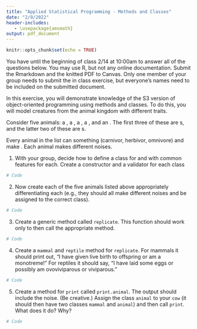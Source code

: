 ```yaml
---
title: "Applied Statistical Programming - Methods and Classes"
date: "2/9/2022"
header-includes:
   - \usepackage{amsmath}
output: pdf_document
---
```


```r
knitr::opts_chunk$set(echo = TRUE)
```

\textbf{Write the R code to answer the following questions. Write the code, and then show what the computer returns when that code is run. Thoroughly comment your solutions.}

You have until the beginning of class 2/14 at 10:00am to answer all of the questions below. You may use R, but not any online documentation. Submit the Rmarkdown and the knitted PDF to Canvas. Only one member of your group needs to submit the in class exercise, but everyone's names need to be included on the submitted document.

\section*{The Animal Kingdom}

In this exercise, you will demonstrate knowledge of the S3 version of object-oriented programming using methods and classes. To do this, you will model creatures from the animal kingdom with different traits.

Consider five animals: a \texttt{cat}, a \texttt{dog}, a \texttt{cow}, a \texttt{cobra}, and an \texttt{iguana}. The first three of these are \texttt{mammal}s, and the latter two of these are \texttt{reptile}s. 

Every animal in the list can \texttt{eat} something (carnivor, herbivor, omnivore) and make \texttt{noise}. Each animal makes different noises.

1. With your group, decide how to define a class for \texttt{mammal} and \texttt{reptile} with common features for each. Create a constructor and a validator for each class



```r
# Code
```


2. Now create each of the five animals listed above appropriately differentiating each (e.g., they should all make different noises and be assigned to the correct class).  

```r
# Code
```


3. Create a generic method called `replicate`.  This function should work only to then call the appropriate method.
```r
# Code
```

4. Create a `mammal` and `reptile` method for `replicate`.  For mammals it should print out, "I have given live birth to offspring or am a monotreme!"  For reptiles it should say, "I have laid some eggs or possibly am ovoviviparous or viviparous."


```r
# Code
```

5. Create a method for `print` called `print.animal`.  The output should include the noise. (Be creative.)  Assign the class `animal` to your `cow` (it should then have two classes `mammal` and `animal`) and then call `print`.  What does it do? Why?


```r
# Code
```
